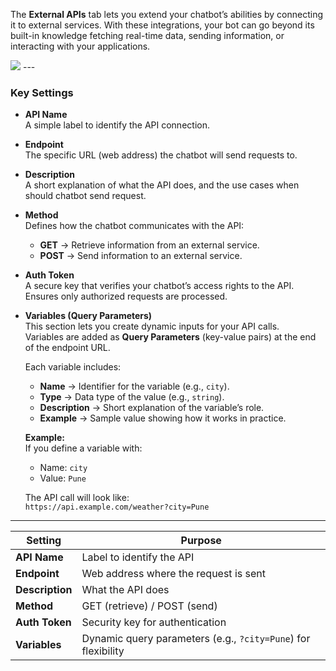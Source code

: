 

The **External APIs** tab lets you extend your chatbot’s abilities by connecting it to external services. With these integrations, your bot can go beyond its built-in knowledge fetching real-time data, sending information, or interacting with your applications.




<Frame>
  <img src="/ai-agents/conversational-ai-agent/settings/api.gif" />
</Frame>
---

### Key Settings
- **API Name**  
  A simple label to identify the API connection.

- **Endpoint**  
  The specific URL (web address) the chatbot will send requests to.

- **Description**  
  A short explanation of what the API does, and the use cases when should chatbot send request.

- **Method**  
  Defines how the chatbot communicates with the API:  
  - **GET** → Retrieve information from an external service.  
  - **POST** → Send information to an external service.  

- **Auth Token**  
  A secure key that verifies your chatbot’s access rights to the API.  
  Ensures only authorized requests are processed.


- **Variables (Query Parameters)**  
  This section lets you create dynamic inputs for your API calls.  
  Variables are added as **Query Parameters** (key-value pairs) at the end of the endpoint URL.  

  Each variable includes:  
  - **Name** → Identifier for the variable (e.g., `city`).  
  - **Type** → Data type of the value (e.g., `string`).  
  - **Description** → Short explanation of the variable’s role.  
  - **Example** → Sample value showing how it works in practice.  

  **Example:**  
  If you define a variable with:  
  - Name: `city`  
  - Value: `Pune`  

  The API call will look like:  
  ```https://api.example.com/weather?city=Pune```
---



| Setting        | Purpose                                                        |
|----------------|----------------------------------------------------------------|
| **API Name**   | Label to identify the API                                      |
| **Endpoint**   | Web address where the request is sent                          |
| **Description**| What the API does                                              |
| **Method**     | GET (retrieve) / POST (send)                                   |
| **Auth Token** | Security key for authentication                                |
| **Variables**  | Dynamic query parameters (e.g., `?city=Pune`) for flexibility  |
